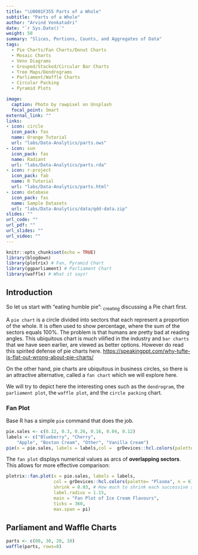 ```yaml
---
title: "\U0001F355 Parts of a Whole"
subtitle: "Parts of a Whole"
author: "Arvind Venkatadri"
date: "`r Sys.Date()`"
weight: 50
summary: "Slices, Portions, Counts, and Aggregates of Data"
tags:
  - Pie Charts/Fan Charts/Donut Charts
  - Mosaic Charts
  - Venn Diagrams
  - Grouped/Stacked/Circular Bar Charts
  - Tree Maps/Dendrograms
  - Parliament/Waffle Charts
  - Circular Packing
  - Pyramid Plots

image:
  caption: Photo by rawpixel on Unsplash
  focal_point: Smart
external_link: ""
links:
- icon: circle
  icon_pack: fas
  name: Orange Tutorial
  url: "labs/Data-Analytics/parts.ows"
- icon: sun
  icon_pack: fas
  name: Radiant
  url: "labs/Data-Analytics/parts.rda"
- icon: r-project
  icon_pack: fab
  name: R Tutorial
  url: "labs/Data-Analytics/parts.html"
- icon: database
  icon_pack: fas
  name: Sample Datasets
  url: "labs/Data-Analytics/data/qdd-data.zip"
slides: ""
url_code: ""
url_pdf: ""
url_slides: ""
url_video: ""
---
```


```r
knitr::opts_chunk$set(echo = TRUE)
library(blogdown)
library(plotrix) # Fan, Pyramid Chart
library(ggparliament) # Parliament Chart
library(waffle) # What it says!

```

## Introduction

So let us start with "eating humble pie": ~creating~ discussing a Pie chart first.

A `pie chart` is a circle divided into sectors that each represent a proportion of the whole. It is often used to show percentage, where the sum of the sectors equals 100%. The problem is that humans are pretty bad at reading angles.  This ubiquitous chart is much vilified in the industry and  `bar charts` that we have seen earlier, are viewed as better options. However do read this spirited defense of pie charts here. <https://speakingppt.com/why-tufte-is-flat-out-wrong-about-pie-charts/>

On the other hand, pie charts are ubiquitous in business circles, so there is an attractive alternative, called a `fan chart` which we will explore here. 

We will try to depict here the interesting ones such as the `dendrogram`, the `parliament plot`, the `waffle plot`, and the `circle packing` chart. 

### Fan Plot

Base R has a simple `pie` command that does the job.

```r
pie.sales <- c(0.12, 0.3, 0.26, 0.16, 0.04, 0.12)
labels <- c("Blueberry", "Cherry",
    "Apple", "Boston Cream", "Other", "Vanilla Cream")
pie(x = pie.sales, labels = labels,col =  grDevices::hcl.colors(palette= "Plasma", n = 6)) # default colours

```
The `fan plot` displays numerical values as arcs of **overlapping sectors**. This allows for more effective comparison: 

```r
plotrix::fan.plot(x = pie.sales, labels = labels,
                  col = grDevices::hcl.colors(palette= "Plasma", n = 6),
                  shrink = 0.03, # How much to shrink each successive sector
                  label.radius = 1.15,
                  main = "Fan Plot of Ice Cream Flavours",
                  ticks = 360,
                  max.span = pi)


```

## Parliament and Waffle Charts

```r
parts <- c(80, 30, 20, 10)
waffle(parts, rows=8)

```

